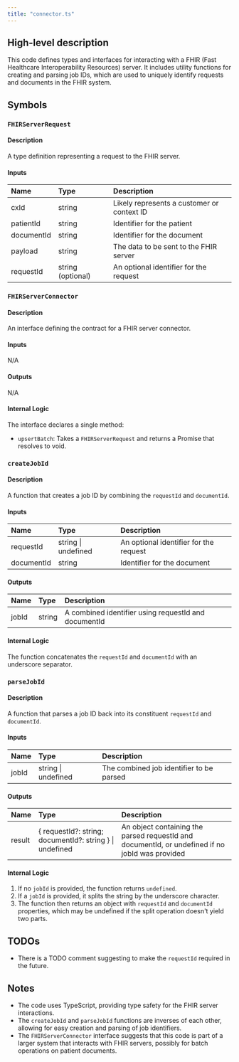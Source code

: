 ```yaml
---
title: "connector.ts"
---
```


## High-level description
This code defines types and interfaces for interacting with a FHIR (Fast Healthcare Interoperability Resources) server. It includes utility functions for creating and parsing job IDs, which are used to uniquely identify requests and documents in the FHIR system.

## Symbols

### `FHIRServerRequest`
#### Description
A type definition representing a request to the FHIR server.

#### Inputs
| Name | Type | Description |
|:-----|:-----|:------------|
| cxId | string | Likely represents a customer or context ID |
| patientId | string | Identifier for the patient |
| documentId | string | Identifier for the document |
| payload | string | The data to be sent to the FHIR server |
| requestId | string (optional) | An optional identifier for the request |

### `FHIRServerConnector`
#### Description
An interface defining the contract for a FHIR server connector.

#### Inputs
N/A

#### Outputs
N/A

#### Internal Logic
The interface declares a single method:
- `upsertBatch`: Takes a `FHIRServerRequest` and returns a Promise that resolves to void.

### `createJobId`
#### Description
A function that creates a job ID by combining the `requestId` and `documentId`.

#### Inputs
| Name | Type | Description |
|:-----|:-----|:------------|
| requestId | string \| undefined | An optional identifier for the request |
| documentId | string | Identifier for the document |

#### Outputs
| Name | Type | Description |
|:-----|:-----|:------------|
| jobId | string | A combined identifier using requestId and documentId |

#### Internal Logic
The function concatenates the `requestId` and `documentId` with an underscore separator.

### `parseJobId`
#### Description
A function that parses a job ID back into its constituent `requestId` and `documentId`.

#### Inputs
| Name | Type | Description |
|:-----|:-----|:------------|
| jobId | string \| undefined | The combined job identifier to be parsed |

#### Outputs
| Name | Type | Description |
|:-----|:-----|:------------|
| result | \{ requestId?: string; documentId?: string \} \| undefined | An object containing the parsed requestId and documentId, or undefined if no jobId was provided |

#### Internal Logic
1. If no `jobId` is provided, the function returns `undefined`.
2. If a `jobId` is provided, it splits the string by the underscore character.
3. The function then returns an object with `requestId` and `documentId` properties, which may be undefined if the split operation doesn't yield two parts.

## TODOs
- There is a TODO comment suggesting to make the `requestId` required in the future.

## Notes
- The code uses TypeScript, providing type safety for the FHIR server interactions.
- The `createJobId` and `parseJobId` functions are inverses of each other, allowing for easy creation and parsing of job identifiers.
- The `FHIRServerConnector` interface suggests that this code is part of a larger system that interacts with FHIR servers, possibly for batch operations on patient documents.
